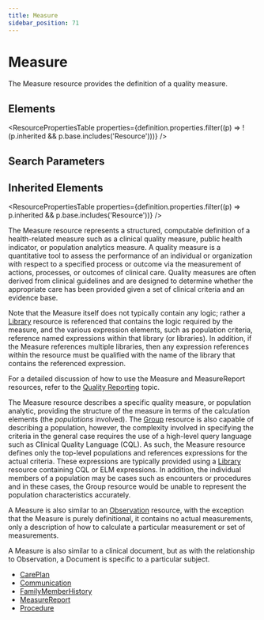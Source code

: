 ```yaml
---
title: Measure
sidebar_position: 71
---
```



# Measure

The <Link to="/docs/api/fhir/resources/measure">Measure</Link> resource provides the definition of a quality measure.

<Tabs queryString="section">
  <TabItem value="schema" label="Schema" default>

## Elements

<ResourcePropertiesTable
  properties={definition.properties.filter((p) => !(p.inherited && p.base.includes('Resource')))}
/>

## Search Parameters

<SearchParamsTable searchParams={definition.searchParameters} />

## Inherited Elements

<ResourcePropertiesTable properties={definition.properties.filter((p) => p.inherited && p.base.includes('Resource'))} />

  </TabItem>
  <TabItem value="usage" label="Usage">
<div> <a name="bnc"></a> <p>The <Link to="/docs/api/fhir/resources/measure">Measure</Link> resource represents a structured, computable definition of a health-related measure such as a clinical quality measure, public health indicator, or population analytics measure. A quality measure is a quantitative tool to assess the performance of an individual or organization with respect to a specified process or outcome via the measurement of actions, processes, or outcomes of clinical care. Quality measures are often derived from clinical guidelines and are designed to determine whether the appropriate care has been provided given a set of clinical criteria and an evidence base.</p> <p>Note that the <Link to="/docs/api/fhir/resources/measure">Measure</Link> itself does not typically contain any logic; rather a <a href="/docs/api/fhir/resources/library">Library</a> resource is referenced that contains the logic required by the measure, and the various expression elements, such as population criteria, reference named expressions within that library (or libraries). In addition, if the <Link to="/docs/api/fhir/resources/measure">Measure</Link> references multiple libraries, then any expression references within the resource must be qualified with the name of the library that contains the referenced expression.</p> <p>For a detailed discussion of how to use the <Link to="/docs/api/fhir/resources/measure">Measure</Link> and <Link to="/docs/api/fhir/resources/measurereport">MeasureReport</Link> resources, refer to the <a href="https://www.hl7.org/fhir/clinicalreasoning-quality-reporting.html">Quality Reporting</a> topic.</p> </div>
  </TabItem>
  <TabItem value="relationships" label="Relationships">
<div> <p>The <Link to="/docs/api/fhir/resources/measure">Measure</Link> resource describes a specific quality measure, or population analytic, providing the structure of the measure in terms of the calculation elements (the <i>populations</i> involved). The <a href="/docs/api/fhir/resources/group">Group</a> resource is also capable of describing a population, however, the complexity involved in specifying the criteria in the general case requires the use of a high-level query language such as Clinical Quality Language (CQL). As such, the <Link to="/docs/api/fhir/resources/measure">Measure</Link> resource defines only the top-level populations and references expressions for the actual criteria. These expressions are typically provided using a <a href="/docs/api/fhir/resources/library">Library</a> resource containing CQL or ELM expressions. In addition, the individual members of a population may be cases such as encounters or procedures and in these cases, the <Link to="/docs/api/fhir/resources/group">Group</Link> resource would be unable to represent the population characteristics accurately.</p> <p>A <Link to="/docs/api/fhir/resources/measure">Measure</Link> is also similar to an <a href="/docs/api/fhir/resources/observation">Observation</a> resource, with the exception that the <Link to="/docs/api/fhir/resources/measure">Measure</Link> is purely definitional, it contains no actual measurements, only a description of how to calculate a particular measurement or set of measurements.</p> <p>A <Link to="/docs/api/fhir/resources/measure">Measure</Link> is also similar to a clinical document, but as with the relationship to <Link to="/docs/api/fhir/resources/observation">Observation</Link>, a Document is specific to a particular subject.</p> </div>
  </TabItem>

  <TabItem value="referencedBy" label="Referenced By">
<ul><li><a href="/docs/api/fhir/resources/careplan">CarePlan</a></li>
<li><a href="/docs/api/fhir/resources/communication">Communication</a></li>
<li><a href="/docs/api/fhir/resources/familymemberhistory">FamilyMemberHistory</a></li>
<li><a href="/docs/api/fhir/resources/measurereport">MeasureReport</a></li>
<li><a href="/docs/api/fhir/resources/procedure">Procedure</a></li></ul>
  </TabItem>
</Tabs>
